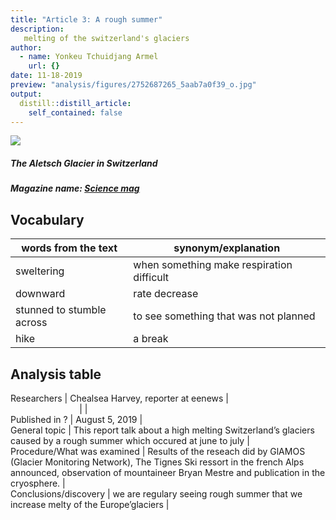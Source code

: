 ```yaml
---
title: "Article 3: A rough summer"
description:
   melting of the switzerland's glaciers
author:
  - name: Yonkeu Tchuidjang Armel
    url: {}
date: 11-18-2019
preview: "analysis/figures/2752687265_5aab7a0f39_o.jpg"
output:
  distill::distill_article:
    self_contained: false
---
```



![](analysis/figures/2752687265_5aab7a0f39_o.jpg)

##### The Aletsch Glacier in Switzerland

##### Magazine name: [Science mag](https://www.sciencemag.org/news/2019/08/europes-record-heat-melted-swiss-glaciers)

## Vocabulary

| words from the text       | synonym/explanation                        |
| ------------------------- | ------------------------------------------ |
| sweltering                | when something make respiration difficult  |
| downward                  | rate decrease                              |
| stunned to stumble across | to see something that was not planned      |
| hike                      | a break                                    |


## Analysis table


| Researchers                 | Chealsea Harvey, reporter at eenews                                                                          |
|                             |                                             |
| Published in ?              | August 5, 2019                                                                                               |
| General topic               | This report talk about a high melting Switzerland's glaciers                                                                                      caused by a rough summer which occured at june to july |
| Procedure/What was examined | Results of the reseach did by GlAMOS (Glacier Monitoring Network), The Tignes Ski ressort in the french Alps announced, observation of mountaineer Bryan Mestre and publication in the cryosphere. |
| Conclusions/discovery       | we are regulary seeing rough summer that we increase melty of the Europe'glaciers                             |




